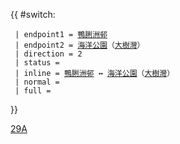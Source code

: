 {{ #switch: {{{format|}}}
  | endpoint1 = [[鴨脷洲邨巴士總站|鴨脷洲邨]]
  | endpoint2 = [[海洋公園]]（[[大樹灣]]）
  | direction = 2
  | status = {{HK Bus Status|M}}
  | inline = [[鴨脷洲邨巴士總站|鴨脷洲邨]] ↔ [[海洋公園]]（[[大樹灣]]）
  | normal =
  | full =
}}<noinclude>[[Category:港島專線小巴路線模板|29A]]</noinclude>